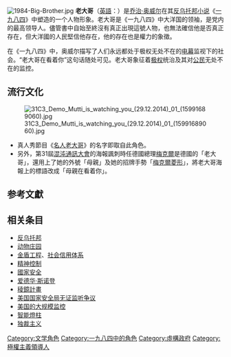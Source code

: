 {{Otheruses|老大哥|subject=小說《[[一九八四|一九八四]]》中的人物形象|other=老大哥的其他含义}}
{{Unreferenced|time=2022-03-25T09:43:12+00:00}}
{{Infobox character
| name             = 老大哥
| image            = Telescreen.png
| image_size       = 250
| alt              = “老大哥”的脸浮现在胜利广场（{{lang-en|Victory Square
}}）的巨型电视荧幕上。
| caption          = “老大哥”的脸浮现在胜利广场（{{lang-en|Victory Square
}}）的巨型电视荧幕上。
| appears in       = [[一九八四|一九八四]]
| creator          = [[乔治·奥威尔|乔治·奥威尔]]
| gender           = 男
| occupation       = 大洋国领袖
}}
[[File:1984-Big-Brother.jpg|thumb]]
'''老大哥'''（[[英語|英語]]：{{lang|en|'''Big Brother'''}}）是[[乔治·奥威尔|乔治·奥威尔]]在其[[反乌托邦|反乌托邦]][[小说|小说]]《[[一九八四|一九八四]]》中塑造的一个人物形象。老大哥是《一九八四》中大洋国的领袖，是党内的最高领导人。儘管書中自始至終沒有真正出現這號人物，也無法確信他是否真正存在，但大洋國的人民堅信他存在，他的存在也是權力的象徵。

在《一九八四》中，奥威尔描写了人们永远都处于极权无处不在的[[电幕|电幕]]监视下的社会。“老大哥在看着你”这句话随处可见。老大哥象征着[[极权社会|极权]]统治及其对[[公民|公民]]无处不在的监控。

==流行文化==
[[File:31C3_Demo_Mutti_is_watching_you_(29.12.2014)_01_(15991689060).jpg|thumb]]

* 真人秀節目《[[老大哥_(電視節目)|名人老大哥]]》的名字即取自此角色。
* 另外，第31屆[[混沌通訊大會|混沌通訊大會]]的海報諷刺時任德國總理[[梅克爾|梅克爾]]是德國的「老大哥」，還用上了她的外號「母親」及她的招牌手勢「[[梅克爾菱形|梅克爾菱形]]」，將老大哥海報上的標語改成「母親在看着你」。

==参考文獻==
{{reflist}}

== 相关条目 ==
*[[反乌托邦|反乌托邦]]
*[[动物庄园|动物庄园]]
*[[全国公安工作信息化工程|金盾工程]]、[[社会信用体系|社会信用体系]]
*[[洗腦|精神控制]]
*[[國家安全|國家安全]]
*[[爱德华·斯诺登|爱德华·斯诺登]]
*[[稜鏡計畫|稜鏡計畫]]
*[[美国国家安全局无证监听争议|美国国家安全局无证监听争议]]
*[[美国的大规模监控|美国的大规模监控]]
*[[智能燈柱|智能燈柱]]
*[[独裁|独裁主义]]

{{一九八四}}

{{DEFAULTSORT:Big Brother}}
[[Category:文学角色|Category:文学角色]]
[[Category:一九八四中的角色|Category:一九八四中的角色]]
[[Category:虛構政府|Category:虛構政府]]
[[Category:極權主義領導人|Category:極權主義領導人]]